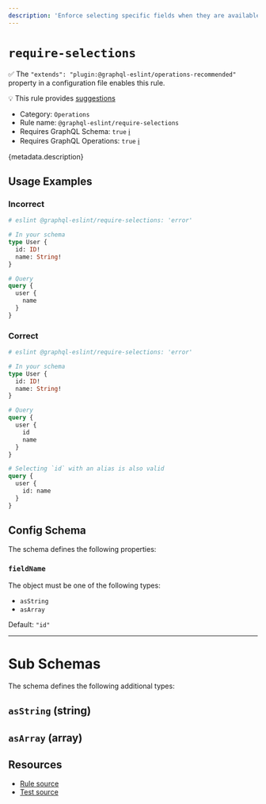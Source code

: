 ```yaml
---
description: 'Enforce selecting specific fields when they are available on the GraphQL type.'
---
```


# `require-selections`

✅ The `"extends": "plugin:@graphql-eslint/operations-recommended"` property in a configuration file
enables this rule.

💡 This rule provides
[suggestions](https://eslint.org/docs/developer-guide/working-with-rules#providing-suggestions)

- Category: `Operations`
- Rule name: `@graphql-eslint/require-selections`
- Requires GraphQL Schema: `true`
  [ℹ️](/docs/getting-started#extended-linting-rules-with-graphql-schema)
- Requires GraphQL Operations: `true`
  [ℹ️](/docs/getting-started#extended-linting-rules-with-siblings-operations)

{metadata.description}

## Usage Examples

### Incorrect

```graphql
# eslint @graphql-eslint/require-selections: 'error'

# In your schema
type User {
  id: ID!
  name: String!
}

# Query
query {
  user {
    name
  }
}
```

### Correct

```graphql
# eslint @graphql-eslint/require-selections: 'error'

# In your schema
type User {
  id: ID!
  name: String!
}

# Query
query {
  user {
    id
    name
  }
}

# Selecting `id` with an alias is also valid
query {
  user {
    id: name
  }
}
```

## Config Schema

The schema defines the following properties:

### `fieldName`

The object must be one of the following types:

- `asString`
- `asArray`

Default: `"id"`

---

# Sub Schemas

The schema defines the following additional types:

## `asString` (string)

## `asArray` (array)

## Resources

- [Rule source](https://github.com/B2o5T/graphql-eslint/tree/master/packages/plugin/src/rules/require-selections.ts)
- [Test source](https://github.com/B2o5T/graphql-eslint/tree/master/packages/plugin/__tests__/require-selections.spec.ts)
